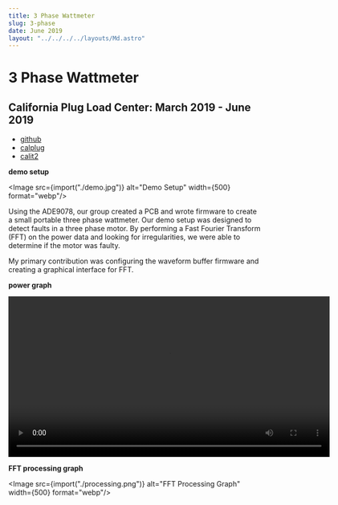 ```yaml
---
title: 3 Phase Wattmeter
slug: 3-phase
date: June 2019
layout: "../../../../layouts/Md.astro"
---
```



# 3 Phase Wattmeter

## California Plug Load Center: March 2019 - June 2019

- [github](https://github.com/CalPlug/ADE9078-3PhaseWattmeter)
- [calplug](http://calplug.org/)
- [calit2](https://www.calit2.uci.edu/)

**demo setup**

<Image src={import("./demo.jpg")} alt="Demo Setup" width={500} format="webp"/>

Using the ADE9078, our group created a PCB and wrote firmware to create a small
portable three phase wattmeter. Our demo setup was designed to detect faults in
a three phase motor. By performing a Fast Fourier Transform (FFT) on the power
data and looking for irregularities, we were able to determine if the motor was
faulty.

My primary contribution was configuring the waveform buffer firmware and
creating a graphical interface for FFT.

**power graph**

<video width="640" controls>
  <source src="/videos/3phasewatt_sin.mov" type="video/mp4"></source>
  Your browser does not support the video tag.
</video>

**FFT processing graph**

<Image src={import("./processing.png")} alt="FFT Processing Graph" width={500} format="webp"/>

